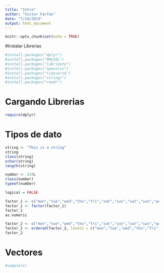 ```yaml
---
title: "Intro"
author: "Victor Farfan"
date: "7/24/2019"
output: html_document
---
```


```r
knitr::opts_chunk$set(echo = TRUE)
```

#Instalar Librerias
```r
#install.packages("dplyr")
#install.packages("RMySQL")
#install.packages("lubridate")
#install.packages("openxlsx")
#install.packages("tidyverse")
#install.packages("stringr")
#install.packages("readr")
```

# Cargando Librerias
```r
require(dplyr)
```

# Tipos de dato
```r
string <- "This is a string"
string
class(string)
nchar(string)
length(string)
```
```r
number <- 234L
class(number)
typeof(number)
```
```r
logical = FALSE

```
```r
factor_1 <- c("mon","tue","wed","thu","fri","sat","sun","sat","sun","wed","thu","fri","sat","sun","wed","thu","wed","thu")
factor_1 <- factor(factor_1)
factor_1
as.numeric

factor_2 <- c("mon","tue","wed","thu","fri","sat","sun","sat","sun","wed","thu","fri","sat","sun","wed","thu","wed","thu")
factor_2 <- ordered(factor_2, levels = c("mon","tue","wed","thu","fri","sat","sun"))
factor_2
```
# Vectores
```r
#sample(x)
```




